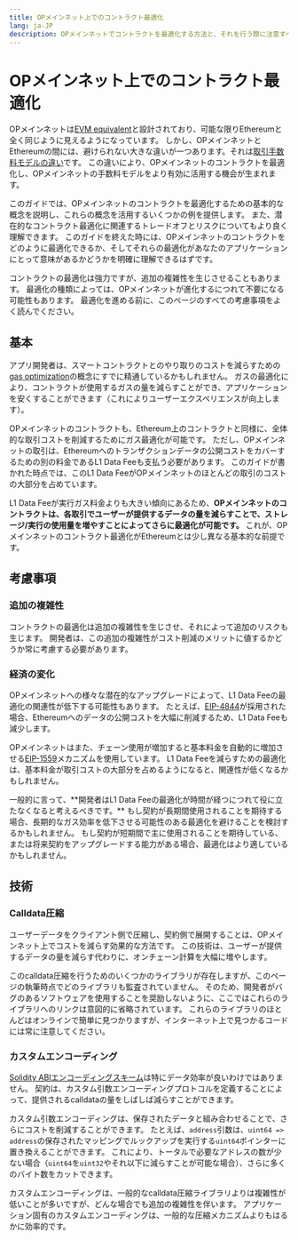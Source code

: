 ```yaml
---
title: OPメインネット上でのコントラクト最適化
lang: ja-JP
description: OPメインネットでコントラクトを最適化する方法と、それを行う際に注意すべき点を学びます。
---
```



# OPメインネット上でのコントラクト最適化

OPメインネットは[EVM equivalent](https://web.archive.org/web/20231127160757/https://medium.com/ethereum-optimism/introducing-evm-equivalence-5c2021deb306)と設計されており、可能な限りEthereumと全く同じように見えるようになっています。
しかし、OPメインネットとEthereumの間には、避けられない大きな違いが一つあります。それは[取引手数料モデルの違い](/stack/transactions/fees)です。
この違いにより、OPメインネットのコントラクトを最適化し、OPメインネットの手数料モデルをより有効に活用する機会が生まれます。

このガイドでは、OPメインネットのコントラクトを最適化するための基本的な概念を説明し、これらの概念を活用するいくつかの例を提供します。
また、潜在的なコントラクト最適化に関連するトレードオフとリスクについてもより良く理解できます。
このガイドを終えた時には、OPメインネットのコントラクトをどのように最適化できるか、そしてそれらの最適化があなたのアプリケーションにとって意味があるかどうかを明確に理解できるはずです。

<Callout>
コントラクトの最適化は強力ですが、追加の複雑性を生じさせることもあります。
最適化の種類によっては、OPメインネットが進化するにつれて不要になる可能性もあります。
最適化を進める前に、このページのすべての考慮事項をよく読んでください。
</Callout>

## 基本

アプリ開発者は、スマートコントラクトとのやり取りのコストを減らすための[gas optimization](https://www.alchemy.com/overviews/solidity-gas-optimization)の概念にすでに精通しているかもしれません。
ガスの最適化により、コントラクトが使用するガスの量を減らすことができ、アプリケーションを安くすることができます（これによりユーザーエクスペリエンスが向上します）。

OPメインネットのコントラクトも、Ethereum上のコントラクトと同様に、全体的な取引コストを削減するためにガス最適化が可能です。
ただし、OPメインネットの取引は、Ethereumへのトランザクションデータの公開コストをカバーするための別の料金であるL1 Data Feeも支払う必要があります。
このガイドが書かれた時点では、このL1 Data FeeがOPメインネットのほとんどの取引のコストの大部分を占めています。

L1 Data Feeが実行ガス料金よりも大きい傾向にあるため、**OPメインネットのコントラクトは、各取引でユーザーが提供するデータの量を減らすことで、ストレージ/実行の使用量を増やすことによってさらに最適化が可能です。**
これが、OPメインネットのコントラクト最適化がEthereumとは少し異なる基本的な前提です。

## 考慮事項

### 追加の複雑性

コントラクトの最適化は追加の複雑性を生じさせ、それによって追加のリスクも生じます。
開発者は、この追加の複雑性がコスト削減のメリットに値するかどうか常に考慮する必要があります。

### 経済の変化

OPメインネットへの様々な潜在的なアップグレードによって、L1 Data Feeの最適化の関連性が低下する可能性もあります。
たとえば、[EIP-4844](https://www.eip4844.com/)が採用された場合、Ethereumへのデータの公開コストを大幅に削減するため、L1 Data Feeも減少します。

OPメインネットはまた、チェーン使用が増加すると基本料金を自動的に増加させる[EIP-1559](https://github.com/ethereum/EIPs/blob/master/EIPS/eip-1559.md)メカニズムを使用しています。
L1 Data Feeを減らすための最適化は、基本料金が取引コストの大部分を占めるようになると、関連性が低くなるかもしれません。

<Callout>
一般的に言って、**開発者はL1 Data Feeの最適化が時間が経つにつれて役に立たなくなると考えるべきです。**
もし契約が長期間使用されることを期待する場合、長期的なガス効率を低下させる可能性のある最適化を避けることを検討するかもしれません。
もし契約が短期間で主に使用されることを期待している、または将来契約をアップグレードする能力がある場合、最適化はより適しているかもしれません。
</Callout>

## 技術

### Calldata圧縮

ユーザーデータをクライアント側で圧縮し、契約側で展開することは、OPメインネット上でコストを減らす効果的な方法です。
この技術は、ユーザーが提供するデータの量を減らす代わりに、オンチェーン計算を大幅に増やします。

このcalldata圧縮を行うためのいくつかのライブラリが存在しますが、このページの執筆時点でどのライブラリも監査されていません。
そのため、開発者がバグのあるソフトウェアを使用することを奨励しないように、ここではこれらのライブラリへのリンクは意図的に省略されています。
これらのライブラリのほとんどはオンラインで簡単に見つかりますが、インターネット上で見つかるコードには常に注意してください。

### カスタムエンコーディング

[Solidity ABIエンコーディングスキーム](https://docs.soliditylang.org/en/v0.8.23/abi-spec.html#argument-encoding)は特にデータ効率が良いわけではありません。
契約は、カスタム引数エンコーディングプロトコルを定義することによって、提供されるcalldataの量をしばしば減らすことができます。

カスタム引数エンコーディングは、保存されたデータと組み合わせることで、さらにコストを削減することができます。
たとえば、`address`引数は、`uint64 => address`の保存されたマッピングでルックアップを実行する`uint64`ポインターに置き換えることができます。
これにより、トータルで必要なアドレスの数が少ない場合（`uint64`を`uint32`やそれ以下に減らすことが可能な場合）、さらに多くのバイト数をカットできます。

カスタムエンコーディングは、一般的なcalldata圧縮ライブラリよりは複雑性が低いことが多いですが、どんな場合でも追加の複雑性を伴います。
アプリケーション固有のカスタムエンコーディングは、一般的な圧縮メカニズムよりもはるかに効率的です。
